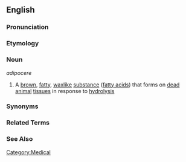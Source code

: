 ==English==

===Pronunciation===
{{substub}}

===Etymology===
{{substub}}

===Noun===
''adipocere''
{{wikipedia}}

# A [[brown]], [[fatty]], [[wax]]like [[substance]] ([[fatty acid]]s) that forms on [[dead]] [[animal]] [[tissue]]s in response to [[hydrolysis]]


===Synonyms===
{{substub}}

===Related Terms===
{{substub}}

===See Also===
{{substub}}

[[Category:Medical]]